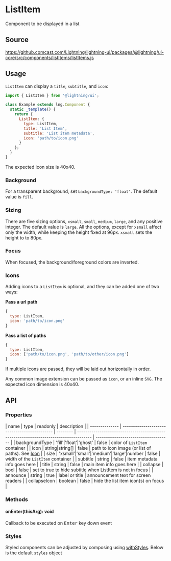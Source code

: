 
# ListItem

Component to be displayed in a list

## Source

https://github.comcast.com/Lightning/lightning-ui/packages/@lightning/ui-core/src/components/listItems/listItems.js

## Usage

`ListItem` can display a `title`, `subtitle`, and `icon`:

```js
import { ListItem } from '@lightning/ui';

class Example extends lng.Component {
  static _template() {
    return {
      ListItem: {
        type: ListItem,
        title: 'List Item',
        subtitle: 'List item metadata',
        icon: 'path/to/icon.png'
      }
    };
  }
}
```

<Canvas>
  <Story id="patterns-listitem--basic" />
</Canvas>

The expected icon size is 40x40.

### Background

For a transparent background, set `backgroundType: 'float'`. The default value is `fill`.

### Sizing

There are five sizing options, `xsmall`, `small`, `medium`, `large`, and any positive integer. The default value is `large`. All the options, except for `xsmall` affect only the width, while keeping the height fixed at 96px. `xsmall` sets the height to to 80px.

### Focus

When focused, the background/foreground colors are inverted.

### Icons

Adding icons to a `ListItem` is optional, and they can be added one of two ways:

**Pass a url path**

```js
{
  type: ListItem,
  icon: 'path/to/icon.png'
}
```

**Pass a list of paths**

```js
{
  type: ListItem,
  icon: ['path/to/icon.png', 'path/to/other/icon.png']
}
```

If multiple icons are passed, they will be laid out horizontally in order.

<Canvas>
  <Story id="listitem--multiple-icons" />
</Canvas>

Any common image extension can be passed as `icon`, or an inline `SVG`. The expected icon dimension is 40x40.

## API

### Properties

| name           | type                                         | readonly | description                                                                           |
| -------------- | -------------------------------------------- | -------- | ------------------------------------------------------------------------------------- | ------------------------------------ |
| backgroundType | 'fill'\|'float'\|'ghost'                     | false    | color of `ListItem` container                                                         |
| icon           | string\|string[]                             | false    | path to icon image (or list of paths). See <a href="?path=/docs/icon--basic">Icon</a> |
| size           | 'xsmall'\|'small'\|'medium'\|'large'\|number | false    | width of the `ListItem` container                                                     |
| subtitle       | string                                       | false    | item metadata info goes here                                                          |
| title          | string                                       | false    | main item info goes here                                                              |
| collapse       | bool                                         | false    | set to true to hide subtitle when ListItem is not in focus                            |
| announce       | string                                       | true     | label or title                                                                        | announcement text for screen readers |
| collapseIcon   | boolean                                      | false    | hide the list item icon(s) on focus                                                   |

### Methods

#### onEnter(thisArg): void

Callback to be executed on <kbd>Enter</kbd> key down event

### Styles

Styled components can be adjusted by composing using [withStyles](?path=/docs/mixins-withstyles--basic). Below is the default `styles` object

<Theme theme={ListItem.styles} />
